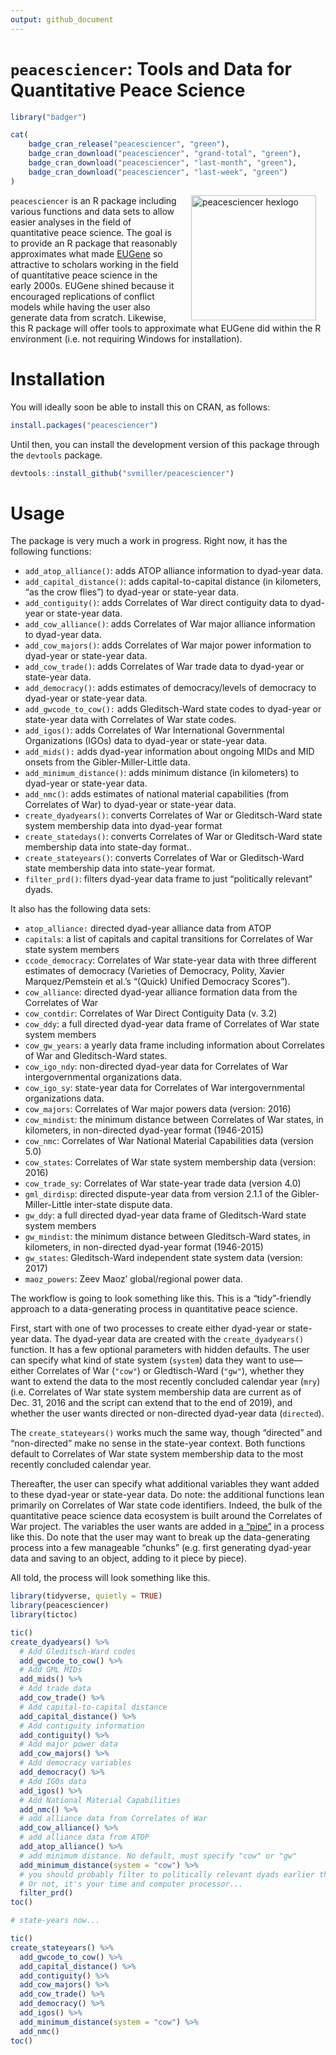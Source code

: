 ```yaml
---
output: github_document
---
```


# `peacesciencer`: Tools and Data for Quantitative Peace Science

```r
library("badger")
```

```r
cat(
	badge_cran_release("peacesciencer", "green"),
	badge_cran_download("peacesciencer", "grand-total", "green"),
	badge_cran_download("peacesciencer", "last-month", "green"),
	badge_cran_download("peacesciencer", "last-week", "green")
)
```

<img src="http://svmiller.com/images/peacesciencer-hexlogo.png" alt="peacesciencer  hexlogo" align="right" width="200" style="padding: 0 15px; float: right;"/>

`peacesciencer` is an R package including various functions and data sets to allow easier analyses in the field of quantitative peace science. The goal is to provide an R package that reasonably approximates what made [EUGene](https://journals.sagepub.com/doi/abs/10.1177/0738894211413055) so attractive to scholars working in the field of quantitative peace science in the early 2000s. EUGene shined because it encouraged replications of conflict models while having the user also generate data from scratch. Likewise, this R package will offer tools to approximate what EUGene did within the R environment (i.e. not requiring Windows for installation).

# Installation

You will ideally soon be able to install this on CRAN, as follows:

```r
install.packages("peacesciencer")

```

Until then, you can install the development version of this package through the `devtools` package.

```r
devtools::install_github("svmiller/peacesciencer")
```

# Usage

The package is very much a work in progress. Right now, it has the following functions:

- `add_atop_alliance()`: adds ATOP alliance information to dyad-year data.
- `add_capital_distance()`: adds capital-to-capital distance (in kilometers, "as the crow flies") to dyad-year or state-year data.
- `add_contiguity()`: adds Correlates of War direct contiguity data to dyad-year or state-year data.
- `add_cow_alliance()`: adds Correlates of War major alliance information to dyad-year data.
- `add_cow_majors()`: adds Correlates of War major power information to dyad-year or state-year data.
- `add_cow_trade()`: adds Correlates of War trade data to dyad-year or state-year data.
- `add_democracy()`: adds estimates of democracy/levels of democracy to dyad-year or state-year data.
- `add_gwcode_to_cow():` adds Gleditsch-Ward state codes to dyad-year or state-year data with Correlates of War state codes.
- `add_igos()`: adds Correlates of War International Governmental Organizations (IGOs) data to dyad-year or state-year data.
- `add_mids():` adds dyad-year information about ongoing MIDs and MID onsets from the Gibler-Miller-Little data.
- `add_minimum_distance()`: adds minimum distance (in kilometers) to dyad-year or state-year data.
- `add_nmc()`: adds estimates of national material capabilities (from Correlates of War) to dyad-year or state-year data.
- `create_dyadyears()`: converts Correlates of War or Gleditsch-Ward state system membership data into dyad-year format
- `create_statedays()`: converts Correlates of War or Gleditsch-Ward state membership data into state-day format..
- `create_stateyears()`: converts Correlates of War or Gleditsch-Ward state membership data into state-year format.
- `filter_prd()`: filters dyad-year data frame to just "politically relevant" dyads.

It also has the following data sets:

- `atop_alliance:` directed dyad-year alliance data from ATOP
- `capitals`: a list of capitals and capital transitions for Correlates of War state system members
- `ccode_democracy`: Correlates of War state-year data with three different estimates of democracy (Varieties of Democracy, Polity, Xavier Marquez/Pemstein et al.'s "(Quick) Unified Democracy Scores").
- `cow_alliance`: directed dyad-year alliance formation data from the Correlates of War
- `cow_contdir`: Correlates of War Direct Contiguity Data (v. 3.2)
- `cow_ddy`: a full directed dyad-year data frame of Correlates of War state system members
- `cow_gw_years`: a yearly data frame including information about Correlates of War and Gleditsch-Ward states.
- `cow_igo_ndy`: non-directed dyad-year data for Correlates of War intergovernmental organizations data.
- `cow_igo_sy`: state-year data for Correlates of War intergovernmental organizations data.
- `cow_majors`: Correlates of War major powers data (version: 2016)
- `cow_mindist`: the minimum distance between Correlates of War states, in kilometers, in non-directed dyad-year format (1946-2015)
- `cow_nmc`: Correlates of War National Material Capabilities data (version 5.0)
- `cow_states`: Correlates of War state system membership data (version: 2016)
- `cow_trade_sy`: Correlates of War state-year trade data (version 4.0)
- `gml_dirdisp`: directed dispute-year data from version 2.1.1 of the Gibler-Miller-Little inter-state dispute data.
- `gw_ddy`: a full directed dyad-year data frame of Gleditsch-Ward state system members
- `gw_mindist`: the minimum distance between  Gleditsch-Ward states, in kilometers, in non-directed dyad-year format (1946-2015)
- `gw_states`: Gleditsch-Ward independent state system data (version: 2017)
- `maoz_powers`: Zeev Maoz' global/regional power data.

The workflow is going to look something like this. This is a "tidy"-friendly approach to a data-generating process in quantitative peace science. 

First, start with one of two processes to create either dyad-year or state-year data. The dyad-year data are created with the `create_dyadyears()` function. It has a few optional parameters with hidden defaults. The user can specify what kind of state system (`system`) data they want to use---either Correlates of War (`"cow"`) or Gledtisch-Ward (`"gw"`), whether they want to extend the data to the most recently concluded calendar year (`mry`) (i.e. Correlates of War state system membership data are current as of Dec. 31, 2016 and the script can extend that to the end of 2019), and whether the user wants directed or non-directed dyad-year data (`directed`). 

The `create_stateyears()` works much the same way, though "directed" and "non-directed" make no sense in the state-year context. Both functions default to Correlates of War state system membership data to the most recently concluded calendar year.

Thereafter, the user can specify what additional variables they want added to these dyad-year or state-year data. Do note: the additional functions lean primarily on Correlates of War state code identifiers. Indeed, the bulk of the quantitative peace science data ecosystem is built around the Correlates of War project. The variables the user wants are added in [a "pipe"](https://r4ds.had.co.nz/pipes.html) in a process like this. Do note that the user may want to break up the data-generating process into a few manageable "chunks" (e.g. first generating dyad-year data and saving to an object, adding to it piece by piece).

All told, the process will look something like this.

```r

library(tidyverse, quietly = TRUE)
library(peacesciencer)
library(tictoc)

tic()
create_dyadyears() %>%
  # Add Gleditsch-Ward codes
  add_gwcode_to_cow() %>%
  # Add GML MIDs 
  add_mids() %>%
  # Add trade data
  add_cow_trade() %>%
  # Add capital-to-capital distance
  add_capital_distance() %>%
  # Add contiguity information
  add_contiguity() %>%
  # Add major power data
  add_cow_majors() %>%
  # Add democracy variables
  add_democracy() %>%
  # Add IGOs data
  add_igos() %>%
  # Add National Material Capabilities
  add_nmc() %>%
  # add alliance data from Correlates of War
  add_cow_alliance() %>%
  # add alliance data from ATOP
  add_atop_alliance() %>%
  # add minimum distance. No default, must specify "cow" or "gw"
  add_minimum_distance(system = "cow") %>%
  # you should probably filter to politically relevant dyads earlier than later...
  # Or not, it's your time and computer processor...
  filter_prd()
toc()

# state-years now...

tic()
create_stateyears() %>%
  add_gwcode_to_cow() %>%
  add_capital_distance() %>%
  add_contiguity() %>%
  add_cow_majors() %>%
  add_cow_trade() %>%
  add_democracy() %>%
  add_igos() %>%
  add_minimum_distance(system = "cow") %>%
  add_nmc()
toc()

```
